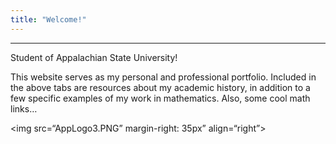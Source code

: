 ```yaml
---
title: "Welcome!"
---
```


<hr>


Student of Appalachian State University!

This website serves as my personal and professional portfolio. Included in the above tabs are resources about my academic history, in addition to a few specific examples of my work in mathematics. Also, some cool math links...

<img src="AppLogo3.PNG" margin-right: 35px" align="right">
